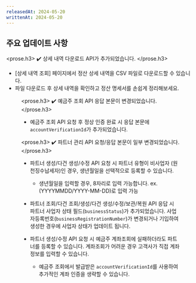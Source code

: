 ```yaml
---
releasedAt: 2024-05-20
writtenAt: 2024-05-20
---
```




## 주요 업데이트 사항

<prose.h3>
  ✔️ 상세 내역 다운로드 API가 추가되었습니다.
</prose.h3>

- \[상세 내역 조회] 페이지에서 정산 상세 내역을 CSV 파일로 다운로드할 수 있습니다.
- 파일 다운로드 후 상세 내역을 확인하고 정산 명세서를 손쉽게 정리해보세요.

<Figure src={Image1} />

<prose.h3>
  ✔️ 예금주 조회 API 응답 본문이 변경되었습니다.
</prose.h3>

- 예금주 조회 API 요청 후 정상 인증 완료 시 응답 본문에 `accountVerificationId`가 추가되었습니다.

<prose.h3>
  ✔️ 파트너 관리 API 요청/응답 본문이 일부 변경되었습니다.
</prose.h3>

- 파트너 생성/다건 생성/수정 API 요청 시 파트너 유형이 비사업자 (원천징수납세자)인 경우,
  생년월일을 선택적으로 등록할 수 있습니다.
  - 생년월일을 입력할 경우, 8자리로 입력 가능합니다. ex. (YYYYMMDD/YYYY-MM-DD)로 입력 가능

- 파트너 조회/다건 조회/생성/다건 생성/수정/보관/복원 API 응답 시 파트너 사업자 상태 필드(`businessStatus`)가
  추가되었습니다. 사업자등록번호(`businessRegistrationNumber`)가 변경되거나 기입하여 생성한 경우에 사업자
  상태가 업데이트 됩니다.

- 파트너 생성/수정 API 요청 시 예금주 계좌조회에 실패하더라도 파트너를 등록할 수 있습니다. 계좌조회가
  어려운 경우 고객사가 직접 계좌 정보를 입력할 수 있습니다.
  - 예금주 조회에서 발급받은 `accountVerificationId`를 사용하여 추가적인 계좌 인증을 생략할 수 있습니다.
